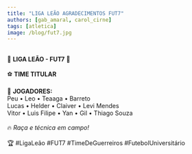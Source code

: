 ```yaml
---
title: "LIGA LEÃO AGRADECIMENTOS FUT7"
authors: [gab_amaral, carol_cirne]
tags: [atletica]
image: /blog/fut7.jpg
---
```

⠀⠀⠀⠀⠀⠀⠀⠀⠀  
🦁  **LIGA LEÃO - FUT7**  🦁  
⠀⠀⠀⠀⠀⠀⠀⠀⠀  
⚽ **TIME TITULAR**  
⠀⠀⠀⠀⠀⠀⠀⠀⠀  
🌟 **JOGADORES:**  
Peu • Leo • Teaaga • Barreto  
Lucas • Helder • Claiver • Levi Mendes  
Vitor • Luis Filipe • Yan • Gil • Thiago Souza  
⠀⠀⠀⠀⠀⠀⠀⠀⠀  
🔥 *Raça e técnica em campo!*  
⠀⠀⠀⠀⠀⠀⠀⠀⠀  
🏆 #LigaLeão #FUT7 #TimeDeGuerreiros #FutebolUniversitário
